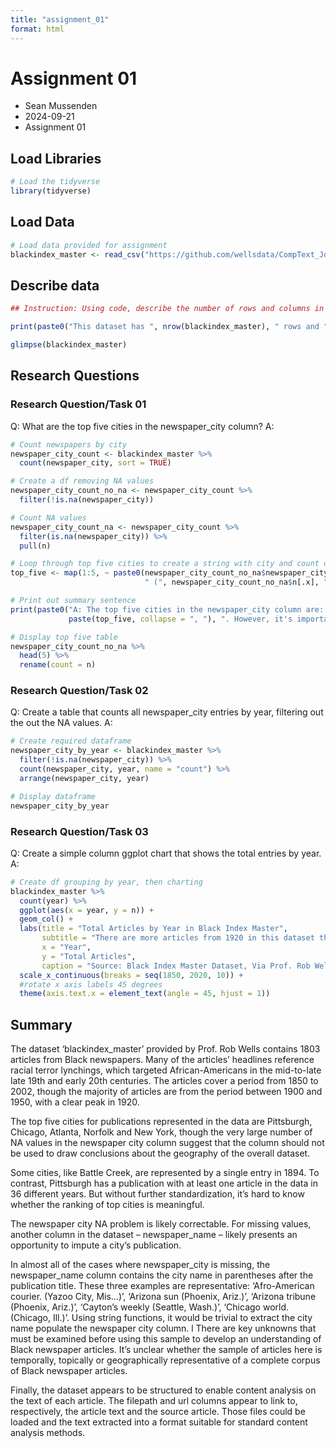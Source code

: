 ```yaml
---
title: "assignment_01"
format: html
---
```


# Assignment 01

* Sean Mussenden
* 2024-09-21
* Assignment 01

## Load Libraries

```r

# Load the tidyverse
library(tidyverse)
```

## Load Data

```r

# Load data provided for assignment
blackindex_master <- read_csv("https://github.com/wellsdata/CompText_Jour/raw/main/data/blackindex_master.csv")


```

## Describe data

```r
## Instruction: Using code, describe the number of rows and columns in the dataset

print(paste0("This dataset has ", nrow(blackindex_master), " rows and ", ncol(blackindex_master), " columns. Each row in this dataset appears to describe a single article that appeared in a Black newspaper between ", min(blackindex_master$year), " and ", max(blackindex_master$year), ". The articles appear to have been sourced from several historical newspaper databases and archives. Many of the article headlines reference racial terror lynching."))

glimpse(blackindex_master)

```

## Research Questions

### Research Question/Task 01

Q: What are the top five cities in the newspaper_city column?
A:
```r

# Count newspapers by city
newspaper_city_count <- blackindex_master %>%
  count(newspaper_city, sort = TRUE)

# Create a df removing NA values 
newspaper_city_count_no_na <- newspaper_city_count %>%
  filter(!is.na(newspaper_city))

# Count NA values
newspaper_city_count_na <- newspaper_city_count %>%
  filter(is.na(newspaper_city)) %>%
  pull(n)

# Loop through top five cities to create a string with city and count of articles
top_five <- map(1:5, ~ paste0(newspaper_city_count_no_na$newspaper_city[.x], 
                              " (", newspaper_city_count_no_na$n[.x], ")"))

# Print out summary sentence
print(paste0("A: The top five cities in the newspaper_city column are: ", 
             paste(top_five, collapse = ", "), ". However, it's important to note that the dataset of ",nrow(blackindex_master), " rows has ", newspaper_city_count_na, " rows with a missing value in the newspaper_city column."))

# Display top five table
newspaper_city_count_no_na %>%
  head(5) %>%
  rename(count = n)


```

### Research Question/Task 02

Q: Create a table that counts all newspaper_city entries by year, filtering out the out the NA values.
A: 

```r

# Create required dataframe
newspaper_city_by_year <- blackindex_master %>%
  filter(!is.na(newspaper_city)) %>%
  count(newspaper_city, year, name = "count") %>%
  arrange(newspaper_city, year)

# Display dataframe
newspaper_city_by_year


```
### Research Question/Task 03

Q: Create a simple column ggplot chart that shows the total entries by year.
A: 

```r


# Create df grouping by year, then charting
blackindex_master %>%
  count(year) %>% 
  ggplot(aes(x = year, y = n)) +
  geom_col() +
  labs(title = "Total Articles by Year in Black Index Master",
       subtitle = "There are more articles from 1920 in this dataset than any other year",
       x = "Year",
       y = "Total Articles",
       caption = "Source: Black Index Master Dataset, Via Prof. Rob Wells") +
  scale_x_continuous(breaks = seq(1850, 2020, 10)) +
  #rotate x axis labels 45 degrees
  theme(axis.text.x = element_text(angle = 45, hjust = 1))

```

## Summary

The dataset 'blackindex_master' provided by Prof. Rob Wells contains 1803 articles from Black newspapers. Many of the articles' headlines reference racial terror lynchings, which targeted African-Americans in the mid-to-late late 19th and early 20th centuries. The articles cover a period from 1850 to 2002, though the majority of articles are from the period between 1900 and 1950, with a clear peak in 1920. 

The top five cities for publications represented in the data are Pittsburgh, Chicago, Atlanta, Norfolk	and New York, though the very large number of NA values in the newspaper city column suggest that the column should not be used to draw conclusions about the geography of the overall dataset. 

Some cities, like Battle Creek, are represented by a single entry in 1894. To contrast, Pittsburgh has a publication with at least one article in the data in 36 different years. But without further standardization, it's hard to know whether the ranking of top cities is meaningful. 

The newspaper city NA problem is likely correctable. For missing values, another column in the dataset -- newspaper_name -- likely presents an opportunity to impute a city's publication. 

In almost all of the cases where newspaper_city is missing, the newspaper_name column contains the city name in parentheses after the publication title. These three examples are representative: 'Afro-American courier. (Yazoo City, Mis...)', 'Arizona sun (Phoenix, Ariz.)', 'Arizona tribune (Phoenix, Ariz.)', 'Cayton's weekly (Seattle, Wash.)', 'Chicago world. (Chicago, Ill.)'. Using string functions, it would be trivial to extract the city name populate the newspaper city column. 
l
There are key unknowns that must be examined before using this sample to develop an understanding of Black newspaper articles. It's unclear whether the sample of articles here is temporally, topically or geographically representative of a complete corpus of Black newspaper articles.  

Finally, the dataset appears to be structured to enable content analysis on the text of each article.  The filepath and url columns appear to link to, respectively, the article text and the source article.  Those files could be loaded and the text extracted into a format suitable for standard content analysis methods.